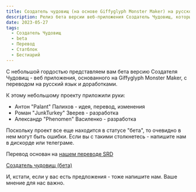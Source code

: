 ```yaml
---
title: Создатель чудовищ (на основе Giffyglyph Monster Maker) на русском языке
description: Релиз бета версии веб-приложения Создатель Чудовищ, который позволит вам оформлять статблоки Dungeons & Dragons 5e быстрым и удобным способом.
date: 2023-05-27
tags:
  - Создатель Чудовищ
  - beta
  - Перевод
  - Статблок
  - Бестиарий
---
```


С небольшой гордостью представляем вам бета версию Создателя Чудовищ - веб приложения, основанного на Giffyglyph Monster Maker, с переводом на русский язык и доработками.

К этому небольшому проекту приложили руки:

- Антон "Palant" Палихов - идея, перевод, изменения
- Роман "JunkTurkey" Зверев - разработка
- Александр "Phenomen" Василенко - разработка

Поскольку проект все еще находится в статусе "бета", то очевидно в нем могут быть ошибки. Если вы с такими столкнетесь - напишите нам в дискорде или телеграме.

Перевод основан на [нашем переводе SRD](https://srd.dnd-5e.org/)

[](/images/gg-monster-maker-beta.png)


[Создатель чудовищ (бета)](https://monstermaker.cyborgsandmages.com/)

И, кстати, если у вас есть предложения - тоже напишите нам. Ваше мнение для нас важно.






